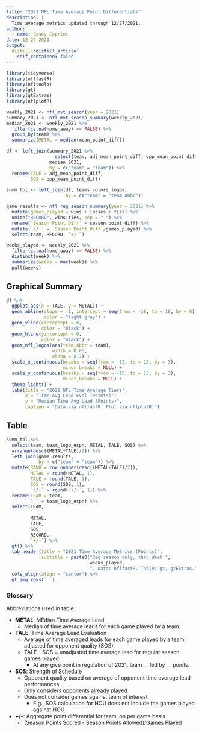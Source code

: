 ```yaml
---
title: "2021 NFL Time Average Point Differentials"
description: |
  Time average metrics updated through 12/27/2021.
author:
  - name: Casey Caprini
date: 12-27-2021
output:
  distill::distill_article:
    self_contained: false
---
```


```r
library(tidyverse)
library(nflfastR)
library(nfltools)
library(gt)
library(gtExtras)
library(nflplotR)

weekly_2021 <- nfl_mvt_season(year = 2021)
summary_2021 <- nfl_mvt_season_summary(weekly_2021)
median_2021 <- weekly_2021 %>%
  filter(is.na(home_away) == FALSE) %>%
  group_by(team) %>%
  summarize(METAL = median(mean_point_diff))

df <- left_join(summary_2021 %>%
                  select(team, adj_mean_point_diff, opp_mean_point_diff),
                median_2021,
                by = c("team" = "team")) %>%
  rename(TALE = adj_mean_point_diff,
         SOS = opp_mean_point_diff)

summ_tbl <- left_join(df, teams_colors_logos,
                      by = c("team" = "team_abbr"))

game_results <- nfl_reg_season_summary(year = 2021) %>%
  mutate(games_played = wins + losses + ties) %>%
  unite("RECORD", wins:ties, sep = "-") %>%
  rename(`Season Point Diff` = season_point_diff) %>%
  mutate(`+/-` = `Season Point Diff`/games_played) %>%
  select(team, RECORD, `+/-`)

weeks_played <- weekly_2021 %>%
  filter(is.na(home_away) == FALSE) %>%
  distinct(week) %>%
  summarize(weeks = max(week)) %>%
  pull(weeks)
```

## Graphical Summary

```r
df %>%
  ggplot(aes(x = TALE, y = METAL)) +
  geom_abline(slope = -1, intercept = seq(from = -18, to = 18, by = 6),
              color = "light gray") +
  geom_vline(xintercept = 0,
             color = "black") +
  geom_hline(yintercept = 0,
             color = "black") +
  geom_nfl_logos(aes(team_abbr = team),
                 width = 0.05,
                 alpha = 0.7) +
  scale_x_continuous(breaks = seq(from = -15, to = 15, by = 3),
                     minor_breaks = NULL) +
  scale_y_continuous(breaks = seq(from = -15, to = 15, by = 3),
                     minor_breaks = NULL) +
  theme_light() +
  labs(title = "2021 NFL Time Average Tiers",
       x = "Time Avg Lead Eval (Points)",
       y = "Median Time Avg Lead (Points)",
       caption = "Data via nflfastR. Plot via nflplotR.")
```

## Table

```r

summ_tbl %>%
  select(team, team_logo_espn, METAL, TALE, SOS) %>%
  arrange(desc((METAL+TALE)/2)) %>%
  left_join(game_results,
            by = c("team" = "team")) %>%
  mutate(RANK = row_number(desc((METAL+TALE)/2)),
         METAL = round(METAL, 1),
         TALE = round(TALE, 1),
         SOS = round(SOS, 1),
         `+/-` = round(`+/-`, 1)) %>%
  rename(TEAM = team,
         ` ` = team_logo_espn) %>%
  select(TEAM,
         ` `,
         METAL,
         TALE,
         SOS,
         RECORD,
         `+/-`) %>%
  gt() %>%
  tab_header(title = "2021 Time Average Metrics (Points)",
             subtitle = paste0("Reg season only, thru Week ",
                               weeks_played,
                               ". Data: nflfastR. Table: gt, gtExtras.")) %>%
  cols_align(align = "center") %>%
  gt_img_rows(` `)
```

### Glossary
Abbreviations used in table:

* <b>METAL</b>: MEdian Time Average Lead.
  * Median of time average leads for each game played by a team.
* <b>TALE</b>: Time Average Lead Evaluation
  * Average of time averaged leads for each game played by a team, adjusted for opponent quality (SOS).
  * TALE - SOS = unadjusted time average lead for regular season games played
    * At any give point in regulation of 2021, team __ led by __ points.
* <b>SOS</b>: Strength of Schedule
  * Opponent quality based on average of opponent time average lead performances
  * Only considers opponents already played
  * Does not consider games against team of interest
    * E.g., SOS calculation for HOU does not include the games played against HOU
* <b>+/-</b>: Aggregate point differential for team, on per game basis
  * (Season Points Scored - Season Points Allowed)/Games Played

